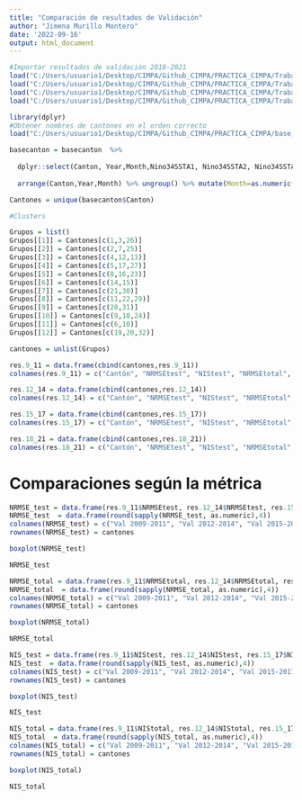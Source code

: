 ```yaml
---
title: "Comparación de resultados de Validación"
author: "Jimena Murillo Montero"
date: '2022-09-16'
output: html_document
---
```



```r

#Importar resultados de validación 2018-2021
load("C:/Users/usuario1/Desktop/CIMPA/Github_CIMPA/PRACTICA_CIMPA/Trabajo Individual/Val_bloques_9a11.Rdata")
load("C:/Users/usuario1/Desktop/CIMPA/Github_CIMPA/PRACTICA_CIMPA/Trabajo Individual/Val_bloques_12a14.Rdata")
load("C:/Users/usuario1/Desktop/CIMPA/Github_CIMPA/PRACTICA_CIMPA/Trabajo Individual/Val_bloques_15a17.Rdata")
load("C:/Users/usuario1/Desktop/CIMPA/Github_CIMPA/PRACTICA_CIMPA/Trabajo Individual/Val_bloques_18a21.Rdata")

```

```r
library(dplyr)
#Obtener nombres de cantones en el orden correcto
load("C:/Users/usuario1/Desktop/CIMPA/Github_CIMPA/PRACTICA_CIMPA/base_cantones.RData")

basecanton = basecanton  %>% 
  
  dplyr::select(Canton, Year,Month,Nino34SSTA1, Nino34SSTA2, Nino34SSTA3, Nino34SSTA4, Nino34SSTA5, Nino34SSTA6, TNA1,TNA2, NDVI1, NDVI2, LSD1, LSD2, Precip_t1, Precip_t2, Precip_t3, Precip_t4, Precip_t5, Precip_t6, RRl1, RR) %>% 
  
  arrange(Canton,Year,Month) %>% ungroup() %>% mutate(Month=as.numeric(Month))

Cantones = unique(basecanton$Canton)

#Clusters

Grupos = list()
Grupos[[1]] = Cantones[c(1,3,26)]
Grupos[[2]] = Cantones[c(2,7,25)]
Grupos[[3]] = Cantones[c(4,12,13)]
Grupos[[4]] = Cantones[c(5,17,27)]
Grupos[[5]] = Cantones[c(8,16,23)]
Grupos[[6]] = Cantones[c(14,15)]
Grupos[[7]] = Cantones[c(21,30)]
Grupos[[8]] = Cantones[c(11,22,29)]
Grupos[[9]] = Cantones[c(28,31)]
Grupos[[10]] = Cantones[c(9,18,24)]
Grupos[[11]] = Cantones[c(6,10)]
Grupos[[12]] = Cantones[c(19,20,32)]

cantones = unlist(Grupos)

res.9_11 = data.frame(cbind(cantones,res.9_11))
colnames(res.9_11) = c("Cantón", "NRMSEtest", "NIStest", "NRMSEtotal", "NIStotal")

res.12_14 = data.frame(cbind(cantones,res.12_14))
colnames(res.12_14) = c("Cantón", "NRMSEtest", "NIStest", "NRMSEtotal", "NIStotal")

res.15_17 = data.frame(cbind(cantones,res.15_17))
colnames(res.15_17) = c("Cantón", "NRMSEtest", "NIStest", "NRMSEtotal", "NIStotal")

res.18_21 = data.frame(cbind(cantones,res.18_21))
colnames(res.18_21) = c("Cantón", "NRMSEtest", "NIStest", "NRMSEtotal", "NIStotal")
```

# Comparaciones según la métrica



```r


NRMSE_test = data.frame(res.9_11$NRMSEtest, res.12_14$NRMSEtest, res.15_17$NRMSEtest, res.18_21$NRMSEtest)
NRMSE_test  = data.frame(round(sapply(NRMSE_test, as.numeric),4))
colnames(NRMSE_test) = c("Val 2009-2011", "Val 2012-2014", "Val 2015-2017", "Val 2018-2021")
rownames(NRMSE_test) = cantones

boxplot(NRMSE_test)

NRMSE_test 

NRMSE_total = data.frame(res.9_11$NRMSEtotal, res.12_14$NRMSEtotal, res.15_17$NRMSEtotal, res.18_21$NRMSEtotal)
NRMSE_total  = data.frame(round(sapply(NRMSE_total, as.numeric),4))
colnames(NRMSE_total) = c("Val 2009-2011", "Val 2012-2014", "Val 2015-2017", "Val 2018-2021")
rownames(NRMSE_total) = cantones

boxplot(NRMSE_total)

NRMSE_total 

```

```r


NIS_test = data.frame(res.9_11$NIStest, res.12_14$NIStest, res.15_17$NIStest, res.18_21$NIStest)
NIS_test  = data.frame(round(sapply(NIS_test, as.numeric),4))
colnames(NIS_test) = c("Val 2009-2011", "Val 2012-2014", "Val 2015-2017", "Val 2018-2021")
rownames(NIS_test) = cantones

boxplot(NIS_test)

NIS_test 

NIS_total = data.frame(res.9_11$NIStotal, res.12_14$NIStotal, res.15_17$NIStotal, res.18_21$NIStotal)
NIS_total  = data.frame(round(sapply(NIS_total, as.numeric),4))
colnames(NIS_total) = c("Val 2009-2011", "Val 2012-2014", "Val 2015-2017", "Val 2018-2021")
rownames(NIS_total) = cantones

boxplot(NIS_total)

NIS_total 

```
